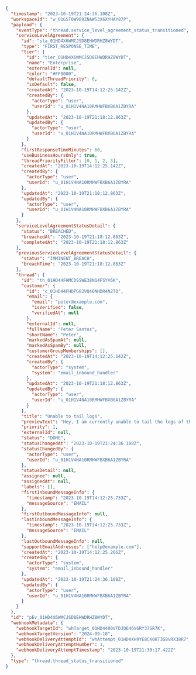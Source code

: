 ```json
{
  "timestamp": "2023-10-19T21:24:36.108Z",
  "workspaceId": "w_01GST0W989ZNAW53X6XYHAY87P",
  "payload": {
    "eventType": "thread.service_level_agreement_status_transitioned",
    "serviceLevelAgreement": {
      "id": "sla_01HD4X6WMCJSD8EHWDRHZ8WYDT",
      "type": "FIRST_RESPONSE_TIME",
      "tier": {
        "id": "tier_01HD4X6WMCJSD8EHWDRHZ8WYDT",
        "name": "Enterprise",
        "externalId": null,
        "color": "#FF0000",
        "defaultThreadPriority": 0,
        "isDefault": false,
        "createdAt": "2023-10-19T14:12:25.142Z",
        "createdBy": {
          "actorType": "user",
          "userId": "u_01H1V4NA10RMHWFBXB6A1ZBYRA"
        },
        "updatedAt": "2023-10-19T21:18:12.863Z",
        "updatedBy": {
          "actorType": "user",
          "userId": "u_01H1V4NA10RMHWFBXB6A1ZBYRA"
        }
      },
      "firstResponseTimeMinutes": 60,
      "useBusinessHoursOnly": true,
      "threadPriorityFilter": [0, 1, 2, 3],
      "createdAt": "2023-10-19T14:12:25.142Z",
      "createdBy": {
        "actorType": "user",
        "userId": "u_01H1V4NA10RMHWFBXB6A1ZBYRA"
      },
      "updatedAt": "2023-10-19T21:18:12.863Z",
      "updatedBy": {
        "actorType": "user",
        "userId": "u_01H1V4NA10RMHWFBXB6A1ZBYRA"
      }
    },
    "serviceLevelAgreementStatusDetail": {
      "status": "BREACHED",
      "breachedAt": "2023-10-19T21:18:12.863Z",
      "completedAt": "2023-10-19T21:18:12.863Z"
    },
    "previousServiceLevelAgreementStatusDetail": {
      "status": "IMMINENT_BREACH",
      "breachTime": "2023-10-19T21:18:12.863Z"
    },
    "thread": {
      "id": "th_01HD44FHMCDSSWE38N14FSYV6K",
      "customer": {
        "id": "c_01HD44FHDPG82VQ4QNHDR4N2T0",
        "email": {
          "email": "peter@example.com",
          "isVerified": false,
          "verifiedAt": null
        },
        "externalId": null,
        "fullName": "Peter Santos",
        "shortName": "Peter",
        "markedAsSpamAt": null,
        "markedAsSpamBy": null,
        "customerGroupMemberships": [],
        "createdAt": "2023-10-19T14:12:25.142Z",
        "createdBy": {
          "actorType": "system",
          "system": "email_inbound_handler"
        },
        "updatedAt": "2023-10-19T21:18:12.863Z",
        "updatedBy": {
          "actorType": "user",
          "userId": "u_01H1V4NA10RMHWFBXB6A1ZBYRA"
        }
      },
      "title": "Unable to tail logs",
      "previewText": "Hey, I am currently unable to tail the logs of the service svc-8af1e3",
      "priority": 1,
      "externalId": null,
      "status": "DONE",
      "statusChangedAt": "2023-10-19T21:24:36.108Z",
      "statusChangedBy": {
        "actorType": "user",
        "userId": "u_01H1V4NA10RMHWFBXB6A1ZBYRA"
      },
      "statusDetail": null,
      "assignee": null,
      "assignedAt": null,
      "labels": [],
      "firstInboundMessageInfo": {
        "timestamp": "2023-10-19T14:12:25.733Z",
        "messageSource": "EMAIL"
      },
      "firstOutboundMessageInfo": null,
      "lastInboundMessageInfo": {
        "timestamp": "2023-10-19T14:12:25.733Z",
        "messageSource": "EMAIL"
      },
      "lastOutboundMessageInfo": null,
      "supportEmailAddresses": ["help@example.com"],
      "createdAt": "2023-10-19T14:12:25.266Z",
      "createdBy": {
        "actorType": "system",
        "system": "email_inbound_handler"
      },
      "updatedAt": "2023-10-19T21:24:36.108Z",
      "updatedBy": {
        "actorType": "user",
        "userId": "u_01H1V4NA10RMHWFBXB6A1ZBYRA"
      }
    }
  },
  "id": "pEv_01HD4X6WMCJSD8EHWDRHZ8WYDT",
  "webhookMetadata": {
    "webhookTargetId": "whTarget_01HD4400VTDJQ646V6RY37SR7K",
    "webhookTargetVersion": "2024-09-18",
    "webhookDeliveryAttemptId": "whAttempt_01HD4XH9YE8CK6KT3G8VRX38R7",
    "webhookDeliveryAttemptNumber": 1,
    "webhookDeliveryAttemptTimestamp": "2023-10-19T21:30:17.422Z"
  },
  "type": "thread.thread_status_transitioned"
}
```
